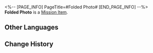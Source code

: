 <%-- [PAGE_INFO]
PageTitle=#Folded Photo#
[END_PAGE_INFO] --%>
{{Item Infobox
|id          = 140158
|image       = Item Folded Photo.png
|type        = Mission Item
|invCategory = Missions
|rarity      = 3
|effect      = 
|description = A family photo taken somewhere not on the Xianzhou Luofu. Evidently, this Disciple of Sanctus Medicus came from a different world. He came here either chasing the distant idea of immortality or to cure a disease. He has a bright smile in the photo, drastically different to how he looked when you met him on the street.
}}
{{Description|''"We'll take another family photo together on the seaside rocks when you're back..."''}}
'''Folded Photo''' is a [[Mission Item]].

==Other Languages==
{{Other Languages
|en   = Folded Photo
|zhs  = 叠好的照片
|zht  = 疊好的照片
|ja   = 丁寧に保存された写真
|ko   = 접힌 사진
|es   = Foto doblada
|fr   = Photo pliée
|ru   = Сложенная фотография
|th   = รูปที่พับไว้
|vi   = Ảnh Đã Gấp Xong
|de   = Gefaltetes Foto
|id   = Foto yang Dilipat
|pt   = Foto Dobrada
}}

==Change History==
{{Change History|2.0}}